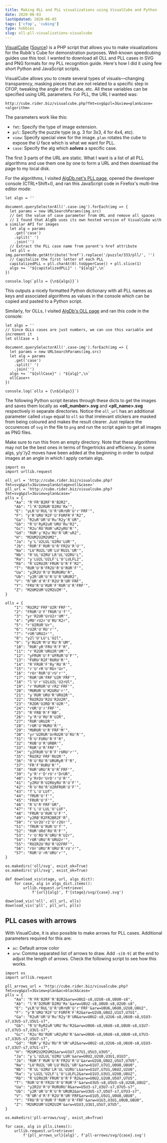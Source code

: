 ```yaml
---
title: Making OLL and PLL visualizations using VisualCube and Python
date: 2020-06-03
lastUpdated: 2020-06-05
tags: ['cfop', 'cubing']
type: hobbies
slug: oll-pll-visualizations-visualcube
---
```


[VisualCube](http://cube.rider.biz/visualcube.php) ([Source](https://github.com/Cride5/visualcube)) is a PHP script that allows you to make visualizations for the Rubik's Cube for demonstration purposes. Well-known speedcubing guides use this tool. I wanted to download all OLL and PLL cases in SVG and PNG formats for my <Link to="/hobbies/pll-recognition-guide">PLL recognition guide</Link>. Here's how I did it using few short Python and JavaScript scripts.

VisualCube allows you to create several types of visuals—changing transparency, masking pieces that are not related to a specific step in CFOP, tweaking the angle of the cube, etc. All these variables can be specified using URL parameters. For PLL, the URL I wanted was:

```
http://cube.rider.biz/visualcube.php?fmt=svg&pzl=3&view=plan&case=<algorithm>
```

The parameters work like this:

- `fmt`: Specify the type of image extension.
- `pzl`: Specify the puzzle type (e.g. 3 for 3x3, 4 for 4x4, etc).
- `view`: Specify special view for the image. `plan` rotates the cube to expose the U face which is what we want for PLL.
- `case`: Specify the alg which _**solves**_ a specific case.

The first 3 parts of the URL are static. What I want is a list of all PLL algorithms and use them one by one to form a URL and then download the page to my local disk.

For the algorithms, I visited [AlgDb.net's PLL page](http://algdb.net/puzzle/333/pll), opened the developer console (CTRL+Shift+I), and ran this JavaScript code in Firefox's multi-line editor mode:

```javascript{numberLines: true}
let algs = ''

document.querySelectorAll('.case-img').forEach(img => {
  let params = new URLSearchParams(img.src)
  // Get the value of case parameter from URL and remove all spaces
  // I found that AlgDb uses its own hosted version of VisualCube with a similar API for images
  let alg = params
    .get('case')
    .split(' ')
    .join('')
  // Extract the PLL case name from parent's href attribute
  let pll = img.parentNode.getAttribute('href').replace('/puzzle/333/pll/', '')
  // Capitalize the first letter of each PLL
  capitalizedPLL = pll.charAt(0).toUpperCase() + pll.slice(1)
  algs += `"${capitalizedPLL}" : "${alg}",\n`
})

console.log(`plls = {\n${algs}}`)
```

This outputs a nicely formatted Python dictionary with all PLL names as keys and associated algorithms as values in the console which can be copied and pasted to a Python script.

Similarly, for OLLs, I visited [AlgDb's OLL page](http://algdb.net/puzzle/333/oll) and ran this code in the console:

```javascript{numberLines: true}
let algs = ''
// Since OLLs cases are just numbers, we can use this variable and increment it
let ollCase = 1

document.querySelectorAll('.case-img').forEach(img => {
  let params = new URLSearchParams(img.src)
  let alg = params
    .get('case')
    .split(' ')
    .join('')
  algs += `"${ollCase}" : "${alg}",\n`
  ollCase++
})

console.log(`olls = {\n${algs}}`)
```

The following Python script iterates through these dicts to get the images and saves them locally as **<oll_number>.svg** and **<pll_name>.svg** respectively in separate directories. Notice the `oll_url` has an additional parameter called `stage` equal to `oll` so that irrelevant stickers are masked from being coloured and makes the result clearer. Just replace the occurences of `svg` in the file to `png` and run the script again to get all images as PNG files.

Make sure to run this from an empty directory. Note that these algorithms may not be the best ones in terms of fingertricks and efficiency. In some algs, y/y'/y2 moves have been added at the beginning in order to output images at an angle in which I apply certain algs.

```python{numberLines: true}
import os
import urllib.request

oll_url = 'http://cube.rider.biz/visualcube.php?fmt=svg&pzl=3&view=plan&stage=oll&case='
pll_url = 'http://cube.rider.biz/visualcube.php?fmt=svg&pzl=3&view=plan&case='
plls = {
    "Aa": "R'FR'B2RF'R'B2R2",
    "Ab": "l'R'D2RUR'D2RU'Rx'",
    "E": "yLR'U'RUL'U'R'URrUR'U'r'FRF'",
    "F": "y'R'URU'R2F'U'FURFR'F'R2",
    "Ga": "R2uR'UR'U'Ru'R2y'R'UR",
    "Gb": "R'U'RyR2uR'URU'Ru'R2",
    "Gc": "R2u'RU'RUR'uR2yRU'R'",
    "Gd": "RUR'y'R2u'RU'R'UR'uR2",
    "H": "M2UM2U2M2UM2",
    "Ja": "y'L'U2LUL'U2RU'LUR'",
    "Jb": "RUR'F'RUR'U'R'FR2U'R'U'",
    "Na": "LU'RU2L'UR'LU'RU2L'UR'",
    "Nb": "R'UL'U2RU'LR'UL'U2RU'L",
    "Ra": "y'LU2L'U2LF'L'U'LULFL2",
    "Rb": "R'U2RU2R'FRUR'U'R'F'R2",
    "T": "RUR'U'R'FR2U'R'U'RUR'F'",
    "Ua": "y2R2U'R'U'RURURU'R",
    "Ub": "y2R'UR'U'R'U'R'URUR2",
    "V": "R'UR'd'R'F'R2U'R'UR'FRF",
    "Y": "FRU'R'U'RUR'F'RUR'U'R'FRF'",
    "Z": "M2UM2UM'U2M2U2M'",
}

olls = {
    "1": "RU2R2'FRF'U2R'FRF'",
    "2": "FRUR'U'F'fRUR'U'f'",
    "3": "yr'R2UR'UrU2r'UM'",
    "4": "yMU'rU2r'U'RU'R2r",
    "5": "r'U2RUR'Ur",
    "6": "rU2R'U'RU'r'",
    "7": "rUR'URU2r'",
    "8": "y2l'U'LU'L'U2l",
    "9": "y'RU2R'M'U'RU'R'UM",
    "10": "RUR'yR'FRU'R'F'R",
    "11": "r'R2UR'URU2R'UM'",
    "12": "yFRUR'U'F'UFRUR'U'F'",
    "13": "FURU'R2F'RURU'R'",
    "14": "R'FRUR'F'Ry'RU'R'",
    "15": "r'U'rR'U'RUr'Ur",
    "16": "rUr'RUR'U'rU'r'",
    "17": "RUR'UR'FRF'U2R'FRF'",
    "18": "l'U'r'U2LU2L'U2rUl",
    "19": "r'RURUR'U'rR2'FRF'",
    "20": "MURUR'U'M2URU'r'",
    "21": "y'RUR'URU'R'URU2R'",
    "22": "RU2R2U'R2U'R2U2R",
    "23": "R2DR'U2RD'R'U2R'",
    "24": "rUR'U'r'FRF'",
    "25": "R'FRB'R'F'RB",
    "26": "y'R'U'RU'R'U2R",
    "27": "RUR'URU2R'",
    "28": "rUR'U'MURU'R'",
    "29": "MURUR'U'R'FRF'M'",
    "30": "yr'U2RUR'UrRU2R'U'RU'R'",
    "31": "R'U'FURU'R'F'R",
    "32": "RUB'U'R'URBR'",
    "33": "RUR'U'R'FRF'",
    "34": "y2FRUR'U'R'F'rURU'r'",
    "35": "RU2R2'FRF'RU2R'",
    "36": "R'U'RU'R'URURyR'F'R",
    "37": "FR'F'RURU'R'",
    "38": "RUR'URU'R'U'R'FRF'",
    "39": "y'R'r'D'rU'r'DrUR",
    "40": "y'RrDr'UrD'r'U'R'",
    "41": "y2RU'R'U2RUyRU'R'U'F'",
    "42": "R'U'RU'R'U2RFRUR'U'F'",
    "43": "f'L'U'LUf",
    "44": "fRUR'U'f'",
    "45": "FRUR'U'F'",
    "46": "R'U'R'FRF'UR",
    "47": "F'L'U'LUL'U'LUF",
    "48": "FRUR'U'RUR'U'F'",
    "49": "y2RB'R2FR2BR2F'R",
    "50": "r'Ur2U'r2'U'r2Ur'",
    "51": "fRUR'U'RUR'U'f'",
    "52": "RUR'URd'RU'R'F'",
    "53": "r'U'RU'R'URU'R'U2r",
    "54": "rUR'URU'R'URU2r'",
    "55": "RU2R2U'RU'R'U2FRF'",
    "56": "rUr'URU'R'URU'R'rU'r'",
    "57": "RUR'U'rR'URU'r'",
}

os.makedirs('oll/svg', exist_ok=True)
os.makedirs('pll/svg', exist_ok=True)

def download_vis(stage, url, algs_dict):
    for case, alg in algs_dict.items():
        urllib.request.urlretrieve(
            f'{url}{alg}', f'{stage}/svg/{case}.svg')

download_vis('oll', oll_url, olls)
download_vis('pll', pll_url, plls)
```

## PLL cases with arrows

With VisualCube, it is also possible to make arrows for PLL cases. Additional parameters required for this are:

- `ac`: Default arrow color
- `arw`: Comma separated list of arrows to draw. Add `-s[0-9]` at the end to adjust the length of arrows. Check the following script to see how this works.

```python{numberLines: true}
import os
import urllib.request

pll_arrows_url = 'http://cube.rider.biz/visualcube.php?fmt=svg&pzl=3&view=plan&ac=black&case='
plls = {
    "Aa": "R'FR'B2RF'R'B2R2&arw=U0U2-s8,U2U8-s8,U8U0-s8",
    "Ab": "l'R'D2RUR'D2RU'Rx'&arw=U8U2-s8,U0U8-s8,U2U0-s8",
    "E": "yLR'U'RUL'U'R'URrUR'U'r'FRF'&arw=U0U6,U6U0,U2U8,U8U2",
    "F": "y'R'URU'R2F'U'FURFR'F'R2&arw=U2U8,U8U2,U1U7,U7U1",
    "Ga": "R2uR'UR'U'Ru'R2y'R'UR&arw=U0U2-s8,U2U6-s8,U6U0-s8,U1U3-s7,U3U5-s7,U5U1-s7",
    "Gb": "R'U'RyR2uR'URU'Ru'R2&arw=U0U6-s8,U6U8-s8,U8U0-s8,U1U7-s7,U7U3-s7,U3U1-s7",
    "Gc": "R2u'RU'RUR'uR2yRU'R'&arw=U0U6-s8,U6U8-s8,U8U0-s8,U7U3-s7,U3U5-s7,U5U7-s7",
    "Gd": "RUR'y'R2u'RU'R'UR'uR2&arw=U0U2-s8,U2U6-s8,U6U0-s8,U1U3-s7,U3U7-s7,U7U1-s7",
    "H": "M2UM2U2M2UM2&arw=U1U7,U7U1,U5U3,U3U5",
    "Ja": "y'L'U2LUL'U2RU'LUR'&arw=U0U2,U2U0,U3U1,U1U3",
    "Jb": "RUR'F'RUR'U'R'FR2U'R'U'&arw=U2U8,U8U2,U5U7,U7U5",
    "Na": "LU'RU2L'UR'LU'RU2L'UR'&arw=U1U7,U7U1,U0U8,U8U0",
    "Nb": "R'UL'U2RU'LR'UL'U2RU'L&arw=U1U7,U7U1,U6U2,U2U6",
    "Ra": "y'LU2L'U2LF'L'U'LULFL2&arw=U1U3,U3U1,U2U8,U8U2",
    "Rb": "R'U2RU2R'FRUR'U'R'F'R2&arw=U0U2,U2U0,U5U7,U7U5",
    "T": "RUR'U'R'FR2U'R'U'RUR'F'&arw=U3U5-s8,U5U3-s8,U2U8,U8U2",
    "Ua": "y2R2U'R'U'RURURU'R&arw=U5U3-s7,U3U7-s7,U7U5-s7",
    "Ub": "y2R'UR'U'R'U'R'URUR2&arw=U3U5-s7,U5U7-s7,U7U3-s7",
    "V": "R'UR'd'R'F'R2U'R'UR'FRF&arw=U1U5,U5U1,U0U8,U8U0",
    "Y": "FRU'R'U'RUR'F'RUR'U'R'FRF'&arw=U1U3,U3U1,U0U8,U8U0",
    "Z": "M2UM2UM'U2M2U2M'&arw=U1U3,U3U1,U5U7,U7U5",
}

os.makedirs('pll-arrows/svg', exist_ok=True)

for case, alg in plls.items():
    urllib.request.urlretrieve(
        f'{pll_arrows_url}{alg}', f'pll-arrows/svg/{case}.svg')
```
